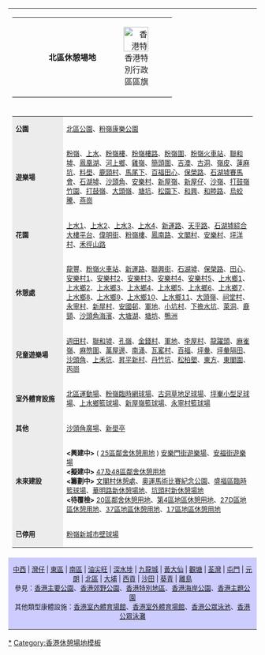 {{clr}}
<center>
{| id="toc" style="margin: 0 2em 0 2em;"
|-
|
{|style="background:#ccccff" cellspacing="0" border="0" cellpadding="3" width="100%"
|-
| width="50" align="left" | {{ed|HK_Passive_facilities_North}}
| align="center" | '''北區休憩場地'''
| width="50" align="right" | [[File:Flag of Hong Kong.svg|50px|香港特別行政區區旗]]
|}
|-
| colspan="3" |
{| style="background:none;"
| align="left" style="background: #ececec; font-size: 83%; text-align: center; vertical-align: center;" width="90" | '''公園'''
| align="left" style="font-size: 83%;" | [[北區公園]]、[[粉嶺康樂公園]]
|-
| align="left" style="background: #ececec; font-size: 83%; text-align: center; vertical-align: center;" width="90" | '''遊樂場'''
| align="left" style="font-size: 83%;" | [[粉嶺遊樂場|粉嶺]]、[[上水遊樂場|上水]]、[[粉嶺樓遊樂場|粉嶺樓]]、[[粉嶺樓路遊樂場|粉嶺樓路]]、[[粉嶺圍遊樂場|粉嶺圍]]、[[粉嶺火車站遊樂場|粉嶺火車站]]、[[聯和墟遊樂場|聯和墟]]、[[鳳凰湖遊樂場|鳳凰湖]]、[[河上鄉遊樂場|河上鄉]]、[[雞嶺遊樂場|雞嶺]]、[[簡頭圍遊樂場|簡頭圍]]、[[吉澳遊樂場|吉澳]]、[[古洞遊樂場|古洞]]、[[嶺皮遊樂場|嶺皮]]、[[蓮麻坑遊樂場|蓮麻坑]]、[[料壆遊樂場|料壆]]、[[鹿頸村遊樂場|鹿頸村]]、[[馬尾下遊樂場|馬尾下]]、[[百福田心遊樂場|百福田心]]、[[保榮路遊樂場|保榮路]]、[[石湖墟賽馬會遊樂場|石湖墟賽馬會]]、[[石湖墟遊樂場|石湖墟]]、[[沙頭角遊樂場|沙頭角]]、[[安樂村遊樂場|安樂村]]、[[新屋嶺遊樂場|新屋嶺]]、[[新屋仔遊樂場|新屋仔]]、[[沙嶺遊樂場|沙嶺]]、[[打鼓嶺竹園遊樂場|打鼓嶺竹園]]、[[打鼓嶺遊樂場|打鼓嶺]]、[[大頭嶺遊樂場|大頭嶺]]、[[塘坑遊樂場|塘坑]]、[[松園下遊樂場|松園下]]、[[和興遊樂場|和興]]、[[和睦路遊樂場|和睦路]]、[[烏蛟騰遊樂場|烏蛟騰]]、[[燕崗遊樂場|燕崗]]
|-
| align="left" style="background: #ececec; font-size: 83%; text-align: center; vertical-align: center;" width="90" | '''花園'''
| align="left" style="font-size: 83%;" | [[上水花園第一號|上水1]]、[[上水花園第二號|上水2]]、[[上水花園第三號|上水3]]、[[上水花園第四號|上水4]]、[[新運路花園|新運路]]、[[天平路花園|天平路]]、[[石湖墟綜合大樓|石湖墟綜合大樓平台]]、[[偉明街花園|偉明街]]、[[粉嶺樓花園|粉嶺樓]]、[[鳳南路花園|鳳南路]]、[[文閣村花園|文閣村]]、[[安樂村花園|安樂村]]、[[坪洋村花園|坪洋村]]、[[禾徑山路花園|禾徑山路]] 
|-
| align="left" style="background: #ececec; font-size: 83%; text-align: center; vertical-align: center;" width="90" | '''休憩處'''
| align="left" style="font-size: 83%;" | [[龍豐休憩處|龍豐]]、[[粉嶺火車站休憩處|粉嶺火車站]]、[[新運路休憩處|新運路]]、[[聯興街休憩處|聯興街]]、[[石湖墟休憩處|石湖墟]]、[[保榮路休憩處|保榮路]]、[[田心休憩處|田心]]、[[安樂村休憩處(一號)|安樂村1]]、[[安樂村休憩處(二號)|安樂村2]]、[[安樂村休憩處(三號)|安樂村3]]、[[安樂村休憩處(四號)|安樂村4]]、[[安樂村休憩處(五號)|安樂村5]]、[[上水鄉第一休憩處|上水鄉1]]、[[上水鄉第二休憩處|上水鄉2]]、[[上水鄉第三休憩處|上水鄉3]]、[[上水鄉第四休憩處|上水鄉4]]、[[上水鄉第五休憩處|上水鄉5]]、[[上水鄉第六休憩處|上水鄉6]]、[[上水鄉第七休憩處|上水鄉7]]、[[上水鄉第八休憩處|上水鄉8]]、[[上水鄉第九休憩處|上水鄉9]]、[[上水鄉第十休憩處|上水鄉10]]、[[上水鄉第十一休憩處|上水鄉11]]、[[大頭嶺休憩處|大頭嶺]]、[[祠堂村休憩處|祠堂村]]、[[永寧村休憩處|永寧村]]、[[新屋村休憩處|新屋村]]、[[安國邨休憩處|安國邨]]、[[軍地休憩處|軍地]]、[[小坑村休憩處|小坑村]]、[[下擔水坑休憩處|下擔水坑]]、[[萊洞休憩處|萊洞]]、[[鹿頸休憩處|鹿頸]]、[[沙頭角海濱休憩處|沙頭角海濱]]、[[大塘湖休憩處|大塘湖]]、[[塘坊休憩處|塘坊]]、[[鴨洲休憩處|鴨洲]] 
|-
| align="left" style="background: #ececec; font-size: 83%; text-align: center; vertical-align: center;" width="90" | '''兒童遊樂場'''
| align="left" style="font-size: 83%;" | [[週田村兒童遊樂場|週田村]]、[[聯和墟兒童遊樂場|聯和墟]]、[[孔嶺兒童遊樂場|孔嶺]]、[[金錢村兒童遊樂場|金錢村]]、[[軍地兒童遊樂場|軍地]]、[[李屋村兒童遊樂場|李屋村]]、[[龍躍頭新圍兒童遊樂場|龍躍頭]]、[[麻雀嶺兒童遊樂場|麻雀嶺]]、[[麻笏圍兒童遊樂場|麻笏圍]]、[[萬屋邊兒童遊樂場|萬屋邊]]、[[南涌兒童遊樂場|南涌]]、[[瓦窰村兒童遊樂場|瓦窰村]]、[[百福兒童遊樂場|百福]]、[[坪軬兒童遊樂場|坪軬]]、[[坪軬隔田兒童遊樂場|坪軬隔田]]、[[沙頭角兒童遊樂場|沙頭角]]、[[上禾坑兒童遊樂場|上禾坑]]、[[昇平新村兒童遊樂場|昇平新村]]、[[丹竹坑兒童遊樂場|丹竹坑]]、[[松柏塱兒童遊樂場|松柏塱]]、[[東方兒童遊樂場|東方]]、[[東閣圍兒童遊樂場|東閣圍]]、[[丙崗兒童遊樂場|丙崗]]
|-
| align="left" style="background: #ececec; font-size: 83%; text-align: center; vertical-align: center;" width="90" | '''室外體育設施'''
| align="left" style="font-size: 83%;" | [[北區運動場]]、[[粉嶺臨時網球場]]、[[古洞草地足球場]]、[[坪輋小型足球場]]、[[上水鄉籃球場]]、[[新屋嶺籃球場]]、[[永寧村籃球場]]
|-
| align="left" style="background: #ececec; font-size: 83%; text-align: center; vertical-align: center;" width="90" | '''其他'''
| align="left" style="font-size: 83%;" | [[沙頭角廣場]]、[[新壆亭]]
|-
| align="left" style="background: #ececec; font-size: 83%; text-align: center; vertical-align: center;" width="90" | '''未來建設'''
| align="left" style="font-size: 83%;" | '''<興建中>''' ( [[粉嶺上水第25區鄰舍休憩用地|25區鄰舍休憩用地]] ) [[安樂門街遊樂場]]、[[安福街遊樂場]] <br>'''<擬建中>''' [[粉嶺上水第47及48區鄰舍休憩用地|47及48區鄰舍休憩用地]]<br>'''<籌劃中>''' [[文閣村休憩處]]、[[奧運馬術比賽紀念公園]]、[[盛福區臨時籃球場]]、[[華明路新休憩場地]]、[[坑頭村新休憩場地]]<br>'''<待覆檢>''' [[粉嶺上水第20區鄰舍休憩用地|20區鄰舍休憩用地]]、[[粉嶺上水第4區地區休憩用地|第4區地區休憩用地]]、[[粉嶺上水第27D區地區休憩用地|27D區地區休憩用地]]、[[粉嶺上水第37區地區休憩用地|37區地區休憩用地]]、[[粉嶺上水第17區地區休憩用地|17區地區休憩用地]]
|-
| align="left" style="background: #ececec; font-size: 83%; text-align: center; vertical-align: center;" width="90" | '''已停用'''
| align="left" style="font-size: 83%;" |[[粉嶺新城市壁球場]]
|}
|-
| colspan="3" style="background: #ccccff; font-size: 83%; text-align: center;" width="100%" | [[Template:HK_Passive_facilities_C_and_W|中西]] | [[Template:HK_Passive_facilities_Wan_Chai|灣仔]] | [[Template:HK_Passive_facilities_Eastern|東區]] | [[Template:HK_Passive_facilities_Southern|南區]] | [[Template:HK_Passive_facilities_YTM|油尖旺]] | [[Template:HK_Passive_facilities_SSP|深水埗]] | [[Template:HK_Passive_facilities_Kowloon_City|九龍城]] | [[Template:HK_Passive_facilities_WTS|黃大仙]] |  [[Template:HK_Passive_facilities_Kwun_Tong|觀塘]] | [[Template:HK_Passive_facilities_TW|荃灣]] | [[Template:HK_Passive_facilities_TW|屯門]] | [[Template:HK_Passive_facilities_YL|元朗]] | [[Template:HK_Passive_facilities_North|北區]] | [[Template:HK_Passive_facilities_TP|大埔]] | [[Template:HK_Passive_facilities_SK|西貢]] | [[Template:HK_Passive_facilities_ST|沙田]] | [[Template:HK_Passive_facilities_Kwai_Tsing|葵青]] | [[Template:HK_Passive_facilities_Island|離島]] <br>參見：[[Template:香港公園|香港主要公園]]、[[香港郊野公園]]、[[香港特別地區]]、[[香港海岸公園]]、[[香港主題公園]]<br>其他類型康體設施：[[Template:香港室內體育場館|香港室內體育場館]]、[[Template:香港運動場|香港室外體育場館]]、[[Template:香港公眾泳池|香港公眾泳池]]、[[Template:香港海灘|香港公眾泳灘]]
|}
</center><noinclude>[[Category:香港公園|*]][[Category:香港休憩場地模板]]</noinclude>